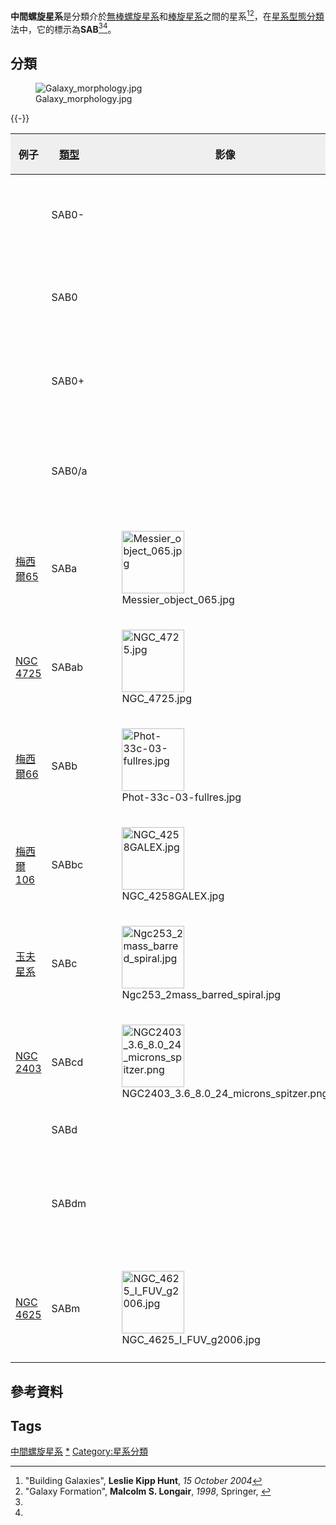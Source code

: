 '''中間螺旋星系'''是分類介於[[無棒螺旋星系|無棒螺旋星系]]和[[棒旋星系|棒旋星系]]之間的星系<ref name=ub.rug-2004-10-15>"Building Galaxies", '''Leslie Kipp Hunt''', ''15 October 2004''</ref><ref name=Longair-1998-Springer>"Galaxy Formation", '''Malcolm S. Longair''',  ''1998'', Springer, {{issn|0941-7834}}</ref>，在[[星系分類|星系型態分類]]法中，它的標示為'''SAB'''<ref name=ub.rug-2004-10-15/><ref name=Longair-1998-Springer/>。

== 分類 ==
{{Expand section|date=2010年4月}}
[[Image:Galaxy_morphology.jpg|thumb]]

{{-}}
<!--這些完美的例子都是以正面朝向我們的螺旋星系-->
{| class="wikitable" style="text-align:center;border-collapse:collapse;" cellpadding="2"
|-
! style="background:#efefef;" | 例子
! style="background:#efefef;" | [[星系分類|類型]]
! style="background:#efefef;" | 影像
! style="background:#efefef;" | 資訊
! style="background:#efefef;" | 註解
|-
|
| SAB0-
|
| SAB0- 是[[透鏡星系|透鏡星系]]的一種類型
|
|-
|
| SAB0
|
| SAB0是[[透鏡星系|透鏡星系]]的一種類型
|
|-
|
| SAB0+
|
| SAB0+是[[透鏡星系|透鏡星系]]的一種類型
|
|-
|
| SAB0/a
|
| SAB0/a可以考慮是[[中間透鏡星系|中間透鏡星系]]的一種類型
|
|-
| [[M65|梅西爾65]]
| SABa
| [[Image:Messier_object_065.jpg|100px]]
|
| M65確實的分類是"SAB(rs)a"
|-
| [[NGC_4725|NGC 4725]]
| SABab
| [[Image:NGC_4725.jpg|100px]]
|
| NGC 4725確實的分類是"SAB(r)ab pec"
|-
| [[M66|梅西爾66]]
| SABb
| [[Image:Phot-33c-03-fullres.jpg|100px]]
|
| M66確實的分類是"SAB(s)b"
|-
| [[M106|梅西爾106]]
| SABbc
| [[Image:NGC_4258GALEX.jpg|100px]]
|
| M106確實的分類是"SAB(s)bc"
|-
| [[NGC_253|玉夫星系]]
| SABc
| [[Image:Ngc253_2mass_barred_spiral.jpg|100px]]
|
| 玉夫星系確實的分類是"SAB(s)c"
|-
| [[NGC_2403|NGC 2403]]
| SABcd
| [[Image:NGC2403_3.6_8.0_24_microns_spitzer.png|100px]]
|
| NGC 2403確實的分類是"SAB(s)cd"
|-
|
| SABd
|
|
|
|-
|
| SABdm
|
| SABdm 可以考慮是[[中間麥哲倫螺旋|中間麥哲倫螺旋]]的一種類型
|
|-
| [[NGC_4625|NGC 4625]]
| SABm
| [[Image:NGC_4625_I_FUV_g2006.jpg|100px]]
| SABm是一種[[麥哲倫螺旋|麥哲倫螺旋]] (Sm)
| NGC 4625確實的分類是"SAB(rs)m pec"
|-
|}

== 參考資料 ==
{{Reflist}}

{{星系}}


==Tags==
{{Move portions from|Spiral galaxy|date=August 2010}}
{{Move portions from|Barred spiral galaxy|date=August 2010}}

{{DEFAULTSORT:Intermediate Spiral Galaxy}}
[[Category:中間螺旋星系|]]
[[Category:螺旋星系|*]]
[[Category:星系分類|Category:星系分類]]
